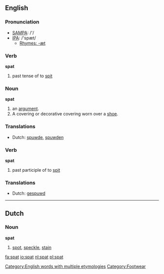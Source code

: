 ==English==

===Pronunciation===
*[[w:SAMPA|SAMPA]]: /'/
*[[w:IPA|IPA]]: /'spæt/
**[[Rhymes:English:-æt|Rhymes: -æt]]

===Verb===
'''spat'''
# past tense of to [[spit]]

===Noun===
'''spat'''
# an [[argument]].
# A covering or decorative covering worn over a [[shoe]].

===Translations===
*Dutch: [[spuwde]], [[spuwden]]

===Verb===
'''spat'''
# past participle of to [[spit]]

===Translations===
*Dutch: [[gespuwd]]

----

==Dutch==
===Noun===
'''spat''' {{m}}
# [[spot]], [[speckle]], [[stain]]

[[Category:English words with multiple etymologies]]

[[Category:Footwear]]

[[fa:spat]]
[[io:spat]]
[[nl:spat]]
[[pl:spat]]